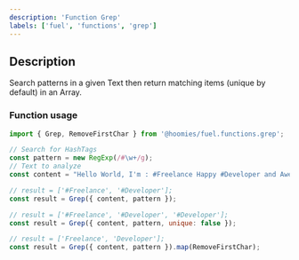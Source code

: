 ```yaml
---
description: 'Function Grep'
labels: ['fuel', 'functions', 'grep']
---
```



## Description

Search patterns in a given Text then return matching items (unique by default) in an Array.

### Function usage

```js
import { Grep, RemoveFirstChar } from '@hoomies/fuel.functions.grep';

// Search for HashTags
const pattern = new RegExp(/#\w+/g);
// Text to analyze
const content = "Hello World, I'm : #Freelance Happy #Developer and Awesome #Developer";

// result = ['#Freelance', '#Developer'];
const result = Grep({ content, pattern });

// result = ['#Freelance', '#Developer', '#Developer'];
const result = Grep({ content, pattern, unique: false });

// result = ['Freelance', 'Developer'];
const result = Grep({ content, pattern }).map(RemoveFirstChar);
```
